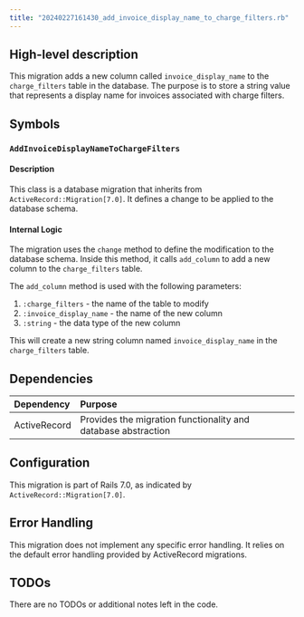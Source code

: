 ```yaml
---
title: "20240227161430_add_invoice_display_name_to_charge_filters.rb"
---
```


## High-level description
This migration adds a new column called `invoice_display_name` to the `charge_filters` table in the database. The purpose is to store a string value that represents a display name for invoices associated with charge filters.

## Symbols

### `AddInvoiceDisplayNameToChargeFilters`
#### Description
This class is a database migration that inherits from `ActiveRecord::Migration[7.0]`. It defines a change to be applied to the database schema.

#### Internal Logic
The migration uses the `change` method to define the modification to the database schema. Inside this method, it calls `add_column` to add a new column to the `charge_filters` table.

The `add_column` method is used with the following parameters:
1. `:charge_filters` - the name of the table to modify
2. `:invoice_display_name` - the name of the new column
3. `:string` - the data type of the new column

This will create a new string column named `invoice_display_name` in the `charge_filters` table.

## Dependencies
| Dependency | Purpose |
|:-----------|:--------|
| ActiveRecord | Provides the migration functionality and database abstraction |

## Configuration
This migration is part of Rails 7.0, as indicated by `ActiveRecord::Migration[7.0]`.

## Error Handling
This migration does not implement any specific error handling. It relies on the default error handling provided by ActiveRecord migrations.

## TODOs
There are no TODOs or additional notes left in the code.